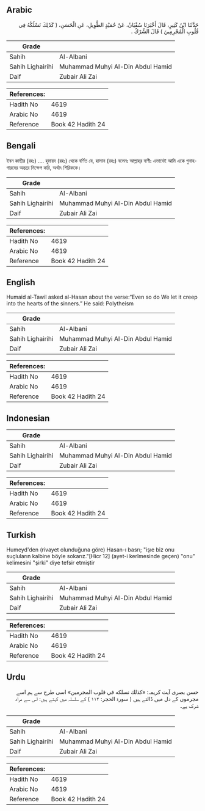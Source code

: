 ## Arabic


<div dir="rtl" lang="ar" style={{fontSize:'larger',backgroundColor:'#f8f9fa',padding:20}}>
حَدَّثَنَا ابْنُ كَثِيرٍ، قَالَ أَخْبَرَنَا سُفْيَانُ، عَنْ حُمَيْدٍ الطَّوِيلِ، عَنِ الْحَسَنِ، ‏(‏ كَذَلِكَ نَسْلُكُهُ فِي قُلُوبِ الْمُجْرِمِينَ ‏)‏ قَالَ الشِّرْكُ ‏.‏
</div>
<div style={{backgroundColor:'#f8f9fa',padding:20, marginBottom: 10}}><table> <thead> <tr> <th>Grade</th> <th></th> </tr> </thead> <tbody> <tr><td>Sahih</td><td>Al-Albani</td></tr><tr><td>Sahih Lighairihi</td><td>Muhammad Muhyi Al-Din Abdul Hamid</td></tr><tr><td>Daif</td><td>Zubair Ali Zai</td></tr></tbody></table><table> <thead> <tr> <th>References:</th> <th></th> </tr> </thead> <tbody><tr><td>Hadith No</td><td>4619</td></tr><tr><td>Arabic No</td><td>4619</td></tr><tr><td>Reference</td><td>Book 42 Hadith 24</td></tr></tbody></table></div>

## Bengali


<div dir="ltr" lang="bn" style={{fontSize:'larger',backgroundColor:'#f8f9fa',padding:20}}>
ইবন কাছীর (রহঃ) .... হুমায়দ (রহঃ) থেকে বর্ণিত যে, হাসান (রহঃ) বলেনঃ আল্লাহ্‌র বাণীঃ এভাবেই আমি একে গুনাহগারদের অন্তরে নিক্ষেপ করি, অর্থাৎ শিরিককে।
</div>
<div style={{backgroundColor:'#f8f9fa',padding:20, marginBottom: 10}}><table> <thead> <tr> <th>Grade</th> <th></th> </tr> </thead> <tbody> <tr><td>Sahih</td><td>Al-Albani</td></tr><tr><td>Sahih Lighairihi</td><td>Muhammad Muhyi Al-Din Abdul Hamid</td></tr><tr><td>Daif</td><td>Zubair Ali Zai</td></tr></tbody></table><table> <thead> <tr> <th>References:</th> <th></th> </tr> </thead> <tbody><tr><td>Hadith No</td><td>4619</td></tr><tr><td>Arabic No</td><td>4619</td></tr><tr><td>Reference</td><td>Book 42 Hadith 24</td></tr></tbody></table></div>

## English


<div dir="ltr" lang="en" style={{fontSize:'larger',backgroundColor:'#f8f9fa',padding:20}}>
Humaid al-Tawil asked al-Hasan about the verse:“Even so do We let it creep into the hearts of the sinners.” He said: Polytheism
</div>
<div style={{backgroundColor:'#f8f9fa',padding:20, marginBottom: 10}}><table> <thead> <tr> <th>Grade</th> <th></th> </tr> </thead> <tbody> <tr><td>Sahih</td><td>Al-Albani</td></tr><tr><td>Sahih Lighairihi</td><td>Muhammad Muhyi Al-Din Abdul Hamid</td></tr><tr><td>Daif</td><td>Zubair Ali Zai</td></tr></tbody></table><table> <thead> <tr> <th>References:</th> <th></th> </tr> </thead> <tbody><tr><td>Hadith No</td><td>4619</td></tr><tr><td>Arabic No</td><td>4619</td></tr><tr><td>Reference</td><td>Book 42 Hadith 24</td></tr></tbody></table></div>

## Indonesian


<div dir="ltr" lang="id" style={{fontSize:'larger',backgroundColor:'#f8f9fa',padding:20}}>

</div>
<div style={{backgroundColor:'#f8f9fa',padding:20, marginBottom: 10}}><table> <thead> <tr> <th>Grade</th> <th></th> </tr> </thead> <tbody> <tr><td>Sahih</td><td>Al-Albani</td></tr><tr><td>Sahih Lighairihi</td><td>Muhammad Muhyi Al-Din Abdul Hamid</td></tr><tr><td>Daif</td><td>Zubair Ali Zai</td></tr></tbody></table><table> <thead> <tr> <th>References:</th> <th></th> </tr> </thead> <tbody><tr><td>Hadith No</td><td>4619</td></tr><tr><td>Arabic No</td><td>4619</td></tr><tr><td>Reference</td><td>Book 42 Hadith 24</td></tr></tbody></table></div>

## Turkish


<div dir="ltr" lang="tr" style={{fontSize:'larger',backgroundColor:'#f8f9fa',padding:20}}>
Humeyd'den (rivayet olunduğuna göre) Hasan-ı basrı; "işıe biz onu suçluların kalbine böyle sokarız."[Hicr 12] (ayet-i kerîmesinde ge­çen) "onu" kelimesini "şirki" diye tefsir etmiştir
</div>
<div style={{backgroundColor:'#f8f9fa',padding:20, marginBottom: 10}}><table> <thead> <tr> <th>Grade</th> <th></th> </tr> </thead> <tbody> <tr><td>Sahih</td><td>Al-Albani</td></tr><tr><td>Sahih Lighairihi</td><td>Muhammad Muhyi Al-Din Abdul Hamid</td></tr><tr><td>Daif</td><td>Zubair Ali Zai</td></tr></tbody></table><table> <thead> <tr> <th>References:</th> <th></th> </tr> </thead> <tbody><tr><td>Hadith No</td><td>4619</td></tr><tr><td>Arabic No</td><td>4619</td></tr><tr><td>Reference</td><td>Book 42 Hadith 24</td></tr></tbody></table></div>

## Urdu


<div dir="rtl" lang="ur" style={{fontSize:'larger',backgroundColor:'#f8f9fa',padding:20}}>
حسن بصری آیت کریمہ: «كذلك نسلكه في قلوب المجرمين» اسی طرح سے ہم اسے مجرموں کے دل میں ڈالتے ہیں ( سورۃ الحجر: ۱۱۲ ) کے سلسلہ میں کہتے ہیں: اس سے مراد شرک ہے۔
</div>
<div style={{backgroundColor:'#f8f9fa',padding:20, marginBottom: 10}}><table> <thead> <tr> <th>Grade</th> <th></th> </tr> </thead> <tbody> <tr><td>Sahih</td><td>Al-Albani</td></tr><tr><td>Sahih Lighairihi</td><td>Muhammad Muhyi Al-Din Abdul Hamid</td></tr><tr><td>Daif</td><td>Zubair Ali Zai</td></tr></tbody></table><table> <thead> <tr> <th>References:</th> <th></th> </tr> </thead> <tbody><tr><td>Hadith No</td><td>4619</td></tr><tr><td>Arabic No</td><td>4619</td></tr><tr><td>Reference</td><td>Book 42 Hadith 24</td></tr></tbody></table></div>